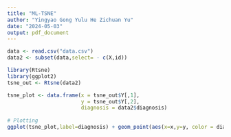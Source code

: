 ```yaml
---
title: "ML-TSNE"
author: "Yingyao Gong Yulu He Zichuan Yu"
date: "2024-05-03"
output: pdf_document
---
```

```r
data <- read.csv("data.csv")
data2 <- subset(data,select= - c(X,id))
```

```r
library(Rtsne)
library(ggplot2)
tsne_out <- Rtsne(data2)

tsne_plot <- data.frame(x = tsne_out$Y[,1], 
                        y = tsne_out$Y[,2],
                        diagnosis = data2$diagnosis)
 
# Plotting
ggplot(tsne_plot,label=diagnosis) + geom_point(aes(x=x,y=y, color = diagnosis))
```